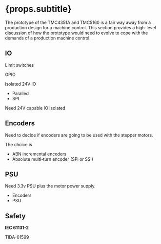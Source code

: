 
# {props.subtitle}

The prototype of the TMC4351A and TMC5160 is a fair way away from a production design for a machine control. This section provides a high-level discussion of how the prototype would need to evolve to cope with the demands of a production machine control.

## IO

Limit switches

GPIO

isolated 24V IO

* Paralled
* SPI

Need 24V capable IO isolated

## Encoders

Need to decide if encoders are going to be used with the stepper motors.

The choice is

* ABN incremental encoders
* Absolute multi-turn encoder (SPi or SSI)



## PSU

Need 3.3v PSU plus the motor power supply.



* Encoders
* PSU



## Safety

 **IEC 61131-2**

TIDA-01599